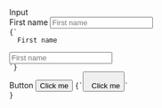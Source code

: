 
<DIV display="flex" flexWrap="wrap" alignItems="stretch">
  <DIV m={3} display="flex" flexDirection="column" justifyContent="space-between">
    <Heading mb={3}>Input</Heading>
    <DIV display="flex" flexDirection="column">
    <LABEL color="#28464B" fontSize={1}>
      First name
    </LABEL>
    <INPUT
      appearance="none"
      p={3}
      border="solid 1px"
      borderColor="#ccc"
      color="#041B15"
      borderRadius={5}
      fontSize={2}
      transition="all 0.1s ease"
      outline={0}
      mt={1}
      placeholder="First name"
      hover={{ borderColor: "#999" }}
      focus={{ outline: 0, borderColor: "#4392F1" }}
    />
    </DIV>
    <Code mt={3}>{`<LABEL color="#28464B" fontSize={1}>
  First name
</LABEL>
<INPUT
  appearance="none"
  p={3}
  border="solid 1px"
  borderColor="#ccc"
  color="#041B15"
  borderRadius={5}
  fontSize={2}
  transition="all 0.1s ease"
  outline={0}
  mt={1}
  placeholder="First name"
  hover={{ borderColor: "#999" }}
  focus={{ outline: 0, borderColor: "#4392F1" }}
/>
`}</Code>
</DIV>

  <DIV m={3} display="flex" flexDirection="column" justifyContent="space-between">
    <Heading mb={3}>Button</Heading>
    <BUTTON
      p={3}
      bg="rgba(5, 102, 141, 0.9)"
      borderColor="transparent"
      color="#eee"
      borderRadius={5}
      fontSize={2}
      cursor="pointer"
      transition="all 0.1s ease"
      top="2px"
      hover={{ bg: "rgba(5, 102, 141, 0.8)" }}
      active={{
        bg: "rgba(5, 102, 141, 1)",
        outline: "none",
      }}
    >
      Click me
    </BUTTON>
    <Code mt={3}>{`<BUTTON
  p={3}
  bg="rgba(5, 102, 141, 0.9)"
  borderColor="transparent"
  color="#eee"
  borderRadius={5}
  fontSize={2}
  cursor="pointer"
  transition="all 0.1s ease"
  top="2px"
  hover={{ bg: "rgba(5, 102, 141, 0.8)" }}
  active={{
    bg: "rgba(5, 102, 141, 1)",
    outline: "none",
  }}
>
  Click me
</BUTTON>`
}</Code>
  </DIV>
</DIV>
